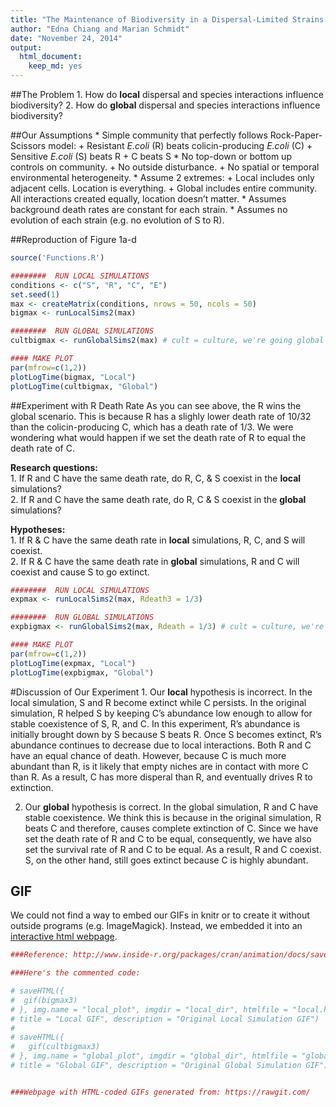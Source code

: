 ```yaml
---
title: "The Maintenance of Biodiversity in a Dispersal-Limited Strains of E. coli"
author: "Edna Chiang and Marian Schmidt"
date: "November 24, 2014"
output:
  html_document:
    keep_md: yes
---
```



##The Problem
1. How do **local** dispersal and species interactions influence biodiversity? 
2. How do **global** dispersal and species interactions influence biodiversity?


##Our Assumptions
* Simple community that perfectly follows Rock-Paper-Scissors model:
      + Resistant *E.coli* (R) beats colicin-producing *E.coli* (C)
      + Sensitive *E.coli* (S) beats R 
      + C beats S 
* No top-down or bottom up controls on community.
      + No outside disturbance.
      + No spatial or temporal environmental heterogeneity.
* Assume 2 extremes:
      + Local includes only adjacent cells.  Location is everything.
      + Global includes entire community.  All interactions created equally, location doesn't matter.
* Assumes background death rates are constant for each strain.
* Assumes no evolution of each strain (e.g. no evolution of S to R).


##Reproduction of Figure 1a-d
```r
source('Functions.R')

########  RUN LOCAL SIMULATIONS 
conditions <- c("S", "R", "C", "E")
set.seed(1)
max <- createMatrix(conditions, nrows = 50, ncols = 50)
bigmax <- runLocalSims2(max)

########  RUN GLOBAL SIMULATIONS 
cultbigmax <- runGlobalSims2(max) # cult = culture, we're going global

#### MAKE PLOT
par(mfrow=c(1,2))
plotLogTime(bigmax, "Local")
plotLogTime(cultbigmax, "Global")
```





##Experiment with R Death Rate 
As you can see above, the R wins the global scenario.  This is because R has a slighly lower death rate of 10/32 than the colicin-producing C, which has a death rate of 1/3.  We were wondering what would happen if we set the death rate of R to equal the death rate of C.

**Research questions:**  
1.  If R and C have the same death rate, do R, C, & S coexist in the **local** simulations?  
2.  If R and C have the same death rate, do R, C & S coexist in the **global** simulations?  

**Hypotheses:**   
1.  If R & C have the same death rate in **local** simulations, R, C, and S will coexist.  
2.  If R & C have the same death rate in **global** simulations, R and C will coexist and cause S to go extinct.   


```r
########  RUN LOCAL SIMULATIONS 
expmax <- runLocalSims2(max, Rdeath3 = 1/3)

########  RUN GLOBAL SIMULATIONS 
expbigmax <- runGlobalSims2(max, Rdeath = 1/3) # cult = culture, we're going global

#### MAKE PLOT
par(mfrow=c(1,2))
plotLogTime(expmax, "Local")
plotLogTime(expbigmax, "Global")
```


#Discussion of Our Experiment
1. Our **local** hypothesis is incorrect. In the local simulation, S and R become extinct while C persists. In the original simulation, R helped S by keeping C's abundance low enough to allow for stable coexistence of S, R, and C. In this experiment, R's abundance is initially brought down by S because S beats R. Once S becomes extinct, R's abundance continues to decrease due to local interactions. Both R and C have an equal chance of death. However, because C is much more abundant than R, is it likely that empty niches are in contact with more C than R. As a result, C has more disperal than R, and eventually drives R to extinction.

2. Our **global** hypothesis is correct. In the global simulation, R and C have stable coexistence.  We think this is because in the original simulation, R beats C and therefore, causes complete extinction of C.  Since we have set the death rate of R and C to be equal, consequently, we have also set the survival rate of R and C to be equal.  As a result, R and C coexist.  S, on the other hand, still goes extinct because C is highly abundant. 



## GIF
We could not find a way to embed our GIFs in knitr or to create it without outside programs (e.g. ImageMagick).  Instead, we embedded it into an [interactive html webpage](https://cdn.rawgit.com/chianged/assignment05/master/GIFwebpage.html).


```r
###Reference: http://www.inside-r.org/packages/cran/animation/docs/saveHTML

###Here's the commented code:

# saveHTML({
#  gif(bigmax3)
# }, img.name = "local_plot", imgdir = "local_dir", htmlfile = "local.html", autobrowse = FALSE, 
# title = "Local GIF", description = "Original Local Simulation GIF")
# 
# saveHTML({
#   gif(cultbigmax3)
# }, img.name = "global_plot", imgdir = "global_dir", htmlfile = "global.html", autobrowse = FALSE, 
# title = "Global GIF", description = "Original Global Simulation GIF")


###Webpage with HTML-coded GIFs generated from: https://rawgit.com/

```

